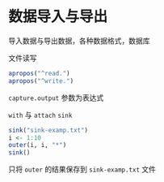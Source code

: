 # 数据导入与导出 {#data-import-export}

导入数据与导出数据，各种数据格式，数据库

文件读写

```r
apropos("^read.")
apropos("^write.")
```

`capture.output` 参数为表达式

`with` 与 `attach`
`sink`


```r
sink("sink-examp.txt")
i <- 1:10
outer(i, i, "*")
sink()
```

只将 `outer` 的结果保存到 `sink-examp.txt` 文件
